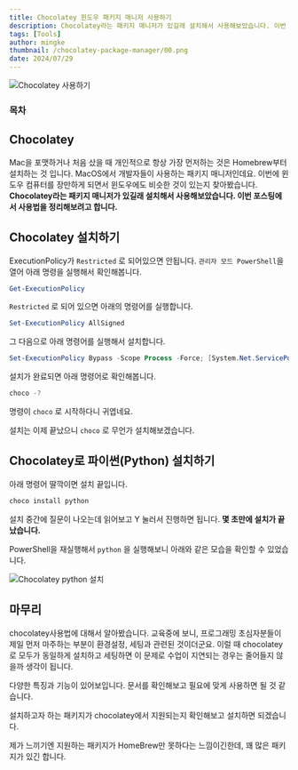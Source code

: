 ```yaml
---
title: Chocolatey 윈도우 패키지 매니저 사용하기
description: Chocolatey라는 패키지 매니저가 있길래 설치해서 사용해보았습니다. 이번 포스팅에서 사용법을 정리해보려고 합니다.
tags: [Tools]
author: mingke
thumbnail: /chocolatey-package-manager/00.png
date: 2024/07/29
---
```


<Image src="/chocolatey-package-manager/00.png" alt="Chocolatey 사용하기" fullWidth={false} />

### 목차

## Chocolatey

Mac을 포맷하거나 처음 샀을 때 개인적으로 항상 가장 먼저하는 것은 Homebrew부터 설치하는 것 입니다. MacOS에서 개발자들이 사용하는 패키지 매니저인데요. 이번에 윈도우 컴퓨터를 장만하게 되면서 윈도우에도 비슷한 것이 있는지 찾아봤습니다. **Chocolatey라는 패키지 매니저가 있길래 설치해서 사용해보았습니다. 이번 포스팅에서 사용법을 정리해보려고 합니다.**

## Chocolatey 설치하기

ExecutionPolicy가 `Restricted` 로 되어있으면 안됩니다. `관리자 모드 PowerShell`을 열어 아래 명령을 실행해서 확인해봅니다.

```powershell
Get-ExecutionPolicy
```

`Restricted` 로 되어 있으면 아래의 명령어를 실행합니다.

```powershell
Set-ExecutionPolicy AllSigned
```

그 다음으로 아래 명령어를 실행해서 설치합니다.

```powershell
Set-ExecutionPolicy Bypass -Scope Process -Force; [System.Net.ServicePointManager]::SecurityProtocol = [System.Net.ServicePointManager]::SecurityProtocol -bor 3072; iex ((New-Object System.Net.WebClient).DownloadString('https://community.chocolatey.org/install.ps1'))
```

설치가 완료되면 아래 명령어로 확인해봅니다.

```powershell
choco -?
```

명령이 `choco` 로 시작하다니 귀엽네요.

설치는 이제 끝났으니 `choco` 로 무언가 설치해보겠습니다.

## Chocolatey로 파이썬(Python) 설치하기

아래 명령어 딸깍이면 설치 끝입니다.

```powershell
choco install python
```

설치 중간에 질문이 나오는데 읽어보고 Y 눌러서 진행하면 됩니다. **몇 초만에 설치가 끝났습니다.**

PowerShell을 재실행해서 `python` 을 실행해보니 아래와 같은 모습을 확인할 수 있었습니다.

<Image
  src="/chocolatey-package-manager/01.png"
  alt="Chocolatey python 설치"
  caption="Python 실행화면"
/>

## 마무리

chocolatey사용법에 대해서 알아봤습니다. 교육중에 보니, 프로그래밍 초심자분들이 제일 먼저 마주하는 부분이 환경설정, 세팅과 관련된 것이더군요. 이럴 때 chocolatey로 모두가 동일하게 설치하고 세팅하면 이 문제로 수업이 지연되는 경우는 줄어들지 않을까 생각이 됩니다.

다양한 특징과 기능이 있어보입니다. 문서를 확인해보고 필요에 맞게 사용하면 될 것 같습니다.

<Link url="https://docs.chocolatey.org/en-us/getting-started/" />

설치하고자 하는 패키지가 chocolatey에서 지원되는지 확인해보고 설치하면 되겠습니다.

<Link url="https://community.chocolatey.org/packages" />

제가 느끼기엔 지원하는 패키지가 HomeBrew만 못하다는 느낌이긴한데, 꽤 많은 패키지가 있긴 합니다.

<Link url="https://chaechae.life/blog/opensource-reason" />
